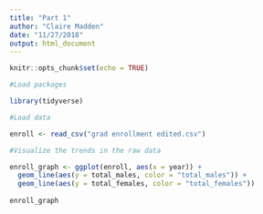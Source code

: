 ```yaml
---
title: "Part 1"
author: "Claire Madden"
date: "11/27/2018"
output: html_document
---
```


```r
knitr::opts_chunk$set(echo = TRUE)
```

```r
#Load packages

library(tidyverse)

#Load data

enroll <- read_csv("grad enrollment edited.csv")

```

```r
#Visualize the trends in the raw data

enroll_graph <- ggplot(enroll, aes(x = year)) +
  geom_line(aes(y = total_males, color = "total_males")) +
  geom_line(aes(y = total_females, color = "total_females"))
  
enroll_graph  
  
  
  
```

